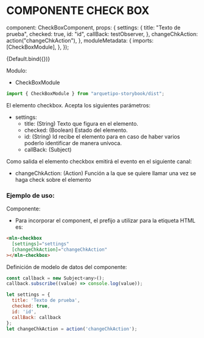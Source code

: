 
<Meta title="Componentes/Check Box" />

# COMPONENTE CHECK BOX

  component: CheckBoxComponent,
  props: {
    settings: {
      title: "Texto de prueba",
      checked: true,
      id: "id",
      callBack: testObserver,
    },
    changeChkAction: action("changeChkAction"),
  },
  moduleMetadata: {
    imports: [CheckBoxModule],
  },
});

<Canvas>
  <Story name="Default">{Default.bind({})}</Story>
</Canvas>

Modulo:

- CheckBoxModule

```js live=true
import { CheckBoxModule } from "arquetipo-storybook/dist";
```

El elemento checkbox. Acepta los siguientes parámetros:

- settings:
  - title: (String) Texto que figura en el elemento.
  - checked: (Boolean) Estado del elemento.
  - id: (String) Id recibe el elemento para en caso de haber varios poderlo identificar de manera unívoca.
  - callBack: (Subject)

Como salida el elemento checkbox emitirá el evento en el siguiente canal:

- changeChkAction: (Action) Función a la que se quiere llamar una vez se haga check sobre el elemento

### Ejemplo de uso:

Componente:

- Para incorporar el component, el prefijo a utilizar para la etiqueta HTML es:

```html live=true
<mln-checkbox
  [settings]="settings"
  [changeChkAction]="changeChkAction"
></mln-checkbox>
```

Definición de modelo de datos del componente:

```js live=true
const callback = new Subject<any>();
callback.subscribe((value) => console.log(value));

let settings = { 
  title: 'Texto de prueba', 
  checked: true, 
  id: 'id', 
  callBack: callback 
}; 
let changeChkAction = action('changeChkAction');
```

